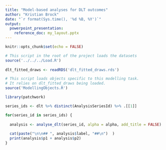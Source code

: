 ```yaml
---
title: "Model-based analyses for DLT outcomes"
author: "Kristian Brock"
date: "`r format(Sys.time(), '%d %B, %Y')`"
output:
  powerpoint_presentation:
    reference_doc: my_layout.pptx
---
```


```r
knitr::opts_chunk$set(echo = FALSE)

# This script in the root of the project loads the datasets
source('../../../Load.R')
 
dlt_fitted_draws <- readRDS('dlt_fitted_draws.rds')

# This script loads objects specific to this modelling task.
# It relies on dlt_fitted_draws being loaded.
source('ModellingObjects.R')

library(patchwork)
```



```r
series_ids <- dlt %>% distinct(AnalysisSeriesId) %>% .[[1]]

for(series_id in series_ids) {
  
  analysis <- analyse_dlt(series_id, alpha = alpha, add_title = FALSE)
  
  cat(paste("\n\n## ", analysis$label, "##\n")  )
  print(analysis$p1 + analysis$p2)
}
```
